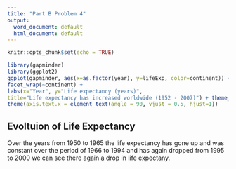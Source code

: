 ```yaml
---
title: "Part B Problem 4"
output:
  word_document: default
  html_document: default
---
```


```r
knitr::opts_chunk$set(echo = TRUE)
```

```r
library(gapminder)
library(ggplot2)
ggplot(gapminder, aes(x=as.factor(year), y=lifeExp, color=continent)) + geom_boxplot() +
facet_wrap(~continent) +
labs(x="Year", y="Life expectancy (years)",
title="Life expectancy has increased worldwide (1952 - 2007)") + theme_minimal() +
theme(axis.text.x = element_text(angle = 90, vjust = 0.5, hjust=1))
```




## Evoltuion of Life Expectancy 

Over the years from 1950 to 1965 the life expectancy has gone up and was constant over the period of 1966 to 1994 and has again dropped from 1995 to 2000 we can see there again a drop in life expectany.

